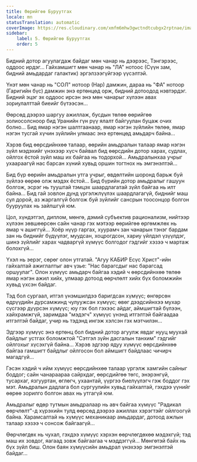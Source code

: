 ```yaml
---
title: Өөрийгөө Буруутгах
locale: mn
statusTranslation: automatic
coverImage: https://res.cloudinary.com/xmfm6mhw3gwctndtcubgx2rptnae/image/upload/v1740468922/small_cover_tratado_de_psicologia_revolucionaria_a4c0dca4e0.webp
sidebar:
    label: 5. Өөрийгөө Буруутгах
    order: 5
---
```

Бидний дотор агуулагдаж байдаг мөн чанар нь дээрээс, Тэнгэрээс, оддоос ирдэг... Гайхамшигт мөн чанар нь "ЛА" нотоос (Сүүн зам, бидний амьдардаг галактик) эргэлзээгүйгээр үүсэлтэй.

Үнэт мөн чанар нь "СОЛ" нотоор (Нар) дамжин, дараа нь "ФА" нотоор (Гаригийн бүс) дамжин энэ ертөнцөд орж, бидний дотоодод нэвтэрдэг. Бидний эцэг эх оддоос ирсэн энэ мөн чанарыг хүлээн авах зориулалттай биеийг бүтээсэн...

Өөрсөд дээрээ шаргуу ажиллаж, бусдын төлөө өөрийгөө золиосолсноор бид Уранийн гүн рүү ялалт байгуулан буцаж очих болно... Бид ямар нэгэн шалтгаанаар, ямар нэгэн зүйлийн төлөө, ямар нэгэн тусгай хүчин зүйлийн улмаас энэ ертөнцөд амьдарч байна...

Хэрэв бид өөрсдийнхөө талаар, өөрийн амьдралын талаар ямар нэгэн зүйл мэдэхийг үнэхээр хүсч байвал бид өөрсдийн дотор харах, судлах, ойлгох ёстой зүйл маш их байгаа нь тодорхой... Амьдралынхаа учрыг ухаараагүй нас барсан хүний хувьд оршин тогтнох нь эмгэнэлтэй...

Бид бүр өөрийн амьдралын утга учрыг, өвдөлтийн шоронд барьж буй зүйлээ өөрөө олж мэдэх ёстой... Бид бүрийн дотор амьдралыг гашуун болгож, эсрэг нь тууштай тэмцэх шаардлагатай зүйл байгаа нь илт байна... Бид гай зовлон дунд үргэлжлүүлэх шаардлагагүй, биднийг маш сул дорой, аз жаргалгүй болгож буй зүйлийг сансрын тоосонцор болгон бууруулах нь зайлшгүй юм.

Цол, хүндэтгэл, диплом, мөнгө, дэмий субъектив рационализм, нийтээр хүлээн зөвшөөрсөн сайн чанар гэх мэтээр өөрийгөө өргөмжлөх нь ямар ч ашиггүй... Хоёр нүүр гаргах, хуурамч зан чанарын тэнэг бардам зан нь биднийг бүдүүлэг, муудсан, хоцрогдсон, хариу үйлдэл үзүүлдэг, шинэ зүйлийг харах чадваргүй хүмүүс болгодог гэдгийг хэзээ ч мартаж болохгүй...

Үхэл нь эерэг, сөрөг олон утгатай. "Агуу КАБИР Есүс Христ"-ийн гайхалтай ажиглалтыг авч үзье: "Нас барагсдыг нас барагсад оршуулаг". Олон хүмүүс амьдарч байгаа хэдий ч өөрсдийнхөө төлөө ямар нэгэн ажил хийх, улмаар дотоод өөрчлөлт хийх бүх боломжийн хувьд үхсэн байдаг.

Тэд бол сургаал, итгэл үнэмшилдээ баригдсан хүмүүс; өнгөрсөн өдрүүдийн дурсамжинд чулуужсан хүмүүс; өвөг дээдсийнхээ мухар сүсгээр дүүрсэн хүмүүс; юу гэх бол гэхээс айдаг, аймшигтай бүлээн, хайхрамжгүй, заримдаа "мэдэгч" хүмүүс үнэнд итгэлтэй байгаадаа итгэлтэй байдаг, учир нь тэдэнд ингэж хэлсэн гэх мэтчилэн...

Эдгээр хүмүүс энэ ертөнц бол бидний дотор агуулж явдаг нууц муухай байдлыг устгах боломжтой "Сэтгэл зүйн дасгалын танхим" гэдгийг ойлгохыг хүсэхгүй байна... Хэрэв эдгээр ядуу хүмүүс өөрсдийнхөө байгаа гамшигт байдлыг ойлгосон бол аймшигт байдлаас чичирч магадгүй...

Гэсэн хэдий ч ийм хүмүүс өөрсдийнхөө талаар үргэлж хамгийн сайныг боддог; сайн чанараараа сайрхдаг, өөрсдийгөө төгс, энэрэнгүй, тусархаг, язгууртан, өглөгч, ухаантай, үүргээ биелүүлэгч гэж боддог гэх мэт. Амьдралын дадлага бол сургуулийн хувьд гайхалтай, гэхдээ үүнийг өөрөө зорилго болгон авах нь утгагүй юм.

Амьдралыг өдөр тутмын амьдралаар нь авч байгаа хүмүүс "Радикал өөрчлөлт"-д хүрэхийн тулд өөрсөд дээрээ ажиллах хэрэгтэйг ойлгоогүй байна. Харамсалтай нь хүмүүс механикаар амьдардаг, дотоод ажлын талаар хэзээ ч сонсож байгаагүй...

Өөрчлөгдөх нь чухал, гэхдээ хүмүүс хэрхэн өөрчлөгдөхөө мэдэхгүй; тэд маш их зовдог, яагаад зовж байгаагаа ч мэддэггүй... Мөнгөтэй байх нь бүх зүйл биш. Олон баян хүмүүсийн амьдрал үнэхээр эмгэнэлтэй байдаг...

